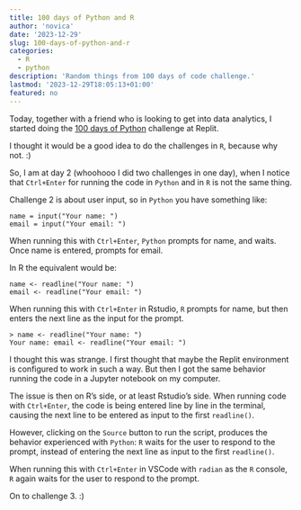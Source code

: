 ```yaml
---
title: 100 days of Python and R
author: 'novica'
date: '2023-12-29'
slug: 100-days-of-python-and-r
categories:
  - R
  - python
description: 'Random things from 100 days of code challenge.'
lastmod: '2023-12-29T18:05:13+01:00'
featured: no
---
```


Today, together with a friend who is looking to get into data analytics, I started 
doing the [100 days of Python](https://replit.com/learn/100-days-of-python) 
challenge at Replit.

I thought it would be a good idea to do the challenges in `R`, because why not. :)

So, I am at day 2 (whoohooo I did two challenges in one day), when I notice that
`Ctrl+Enter` for running the code in `Python` and in `R` is not the same thing. 

Challenge 2 is about user input, so in `Python` you have something like:

```
name = input("Your name: ")
email = input("Your email: ")
```

When running this with `Ctrl+Enter`, `Python` prompts for name, and waits. Once name is 
entered, prompts for email. 

In R the equivalent would be:

```
name <- readline("Your name: ")
email <- readline("Your email: ")
```

When running this with `Ctrl+Enter` in Rstudio, `R` prompts for name, but then 
enters the next line as the input for the prompt.

```
> name <- readline("Your name: ")
Your name: email <- readline("Your email: ")
```

I thought this was strange. I first thought that maybe the Replit environment is 
configured to work in such a way. But then I got the same behavior running the code
in a Jupyter notebook on my computer. 

The issue is then on R's side, or at least Rstudio's side. When running code with 
`Ctrl+Enter`, the code is being entered line by line in the terminal, causing 
the next line to be entered as input to the first `readline()`. 

However, clicking on the `Source` button to run the script, produces the behavior 
experienced with `Python`: `R` waits for the user to respond to the prompt, instead 
of entering the next line as input to the first `readline()`.

When running this with `Ctrl+Enter` in VSCode with `radian` as the 
`R` console, `R` again waits for the user to respond to the prompt.

On to challenge 3. :)